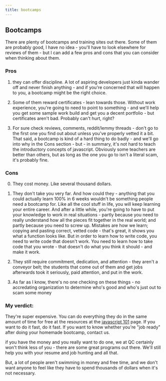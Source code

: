 ```yaml
---
title: bootcamps
---
```


## Bootcamps

There are plenty of bootcamps and training sites out there.  Some of them are probably good, I have no idea - you'll have to look elsewhere for reviews of them - but I can add a few pros and cons that you can consider when thinking about them.

### Pros

1. they can offer discipline.  A lot of aspiring developers just kinda wander off and never finish anything - and if you're concerned that will happen to you, a bootcamp might be the right choice.

2. Some of them reward certificates - lean towards those.  Without work experience, you're going to need to point to something - and we'll help you get some sample work build and get you a decent portfolio - but certificates aren't bad.  Probably can't hurt, right?

3. For sure check reviews, comments, reddit/lemmy threads - don't go to the first one you find out about unless you've properly vetted it a bit.  That said, a bootcamp is kind of a hard thing to do badly - and we'll go into why in the Cons section - but - in summary, it's not hard to teach the introductory concepts of javascript.  Obviously some teachers are better than others, but as long as the one you go to isn't a literal scam, it's probably fine.

### Cons

0. They cost money.  Like several thousand dollars.

1. They don't take you very far.  And how could they - anything that you could actually learn 100% in 6 weeks wouldn't be something people need a bootcamp for.  Like all the cool stuff in life, you will keep learning your entire career.  And after a little while, you're going to have to put your knowledge to work in real situations - partly because you need to really understand how all the pieces fit together in the real world; and partly because you need to screw up.  Mistakes are how we learn; copying and pasting correct, vetted code - that's great, it shows you what a function looks like.  But in order to learn how to write code, you need to write code that doesn't work.  You need to learn how to take code that you wrote - that doesn't do what you think it should - and make it work.

2. They still require commitment, dedication, and attention - they aren't a conveyor belt; the students that come out of them and get jobs afterwards took it seriously, paid attention, and put in the work.

3. As far as I know, there's no one checking on these things - no accredating organization to determine who's good and who's just out to scam some money

### My verdict:

They're super expensive.  You can do everything they do in the same amount of time for free at the resources at the [javascript 101](/js) page.  If you want to do it fast, do it fast.  If you want to know whether you're "job ready" after doing your homemade bootcamp, contact us.

if you have the money and you really want to do one, we at QC certainly won't think less of you - there are some great programs out there.  We'll still help you with your resume and job hunting and all that.

But, a lot of people aren't swimming in money and free time, and we don't want anyone to feel like they have to spend thousands of dollars when it's not necessary.

